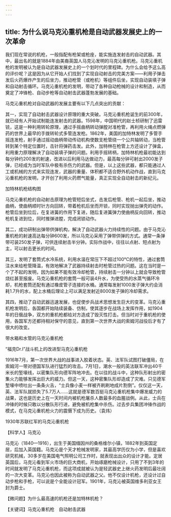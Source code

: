 ```yaml
---
---
---
```

title: 为什么说马克沁重机枪是自动武器发展史上的一次革命
---




我们现在常说的机枪，一般指配有枪架或枪座，能实施连发射击的自动武器。其中，最出名的就是1884年由美裔英国人马克沁发明的马克沁重机枪。马克沁重机枪的发明被认为是自动武器发展史上的一个划时代的里程碑。为什么会给予这么高的评价呢？这是因为从它开始人们找到了实现自动射击的完美方案——利用子弹击发后火药爆炸产生的后坐力，推动枪管（或枪机）等组件后坐，实现自动装填子弹和自动射击循环。马克沁重机枪的发明，带动了各种自动枪械的设计和制造，从而奠定了冲锋枪、自动步枪等自动射击武器蓬勃发展的基础。

马克沁重机枪对自动武器的发展主要有以下几点突出的贡献：

其一，实现了自动射击武器设计原理的重大突破。马克沁重机枪诞生的前300年，就已经有人开始试制能连发射击的武器。1598年，中国明代的赵士桢研制了迅雷铳，这是一种利用转轮原理，通过手摇曲柄转动弹膛对准枪管，再利用火绳点燃弹药的世界上最早的手拨转轮式多管连发枪。1862年，美国的加特林发明了多管手摇连发枪，射手通过摇动曲柄带动传动机构使数支枪管绕一个公共轴转动，当枪管转到某个特定位置时，击针将弹药击发。此外，加特林在枪管上方还设计了弹盒，利用重力原理解决了自动装填子弹的问题。利用手摇转柄，加特林机枪最初能达到每分钟约200发的射速，改进以后利用马达做动力，最高每分钟可射出2000发子弹，已经成为当时军队中极有杀伤力的武器。但是，以上这些武器，都只能通过人工或机械的方式来实现连发，武器的重量、体积都不适合野外机动作战，直到马克沁重机枪的发明，才开创了利用火药燃气能量，真正实现全自动射击的新纪元。

加特林机枪结构图



马克沁重机枪的自动射击原理为枪管短后坐式，击发后枪管、枪机一起后坐，推动曲柄，使曲柄顺时针方向回转，带着枪机后坐而开锁，同时实现抛出弹壳的动作。枪管后坐到位后，在复进簧的作用下复进，随后复进簧弹力使曲柄反向回转，推动枪机复进到位，同时推弹进膛，完成闭锁动作。

其二，成功研制出弹带供弹机构，解决了自动武器火力持续性的问题。由于马克沁重机枪的射速高达每分钟600发，所以马克沁采用了弹带供弹的方式。通常一条弹带可装250发子弹，可供连续射击半分钟。实际作战中，往往以点射、短点射为主，可以射击更长的时间。

其三，发明了套筒式水冷系统，利用水温在常压下不超过100℃的特性，通过套筒注水来给枪管降温，有效地解决了武器持续射击时枪管过热的问题。这在当时是一个了不起的发明，因为如果不能有效冷却枪管，持续射击一分钟以上就会导致枪管烧红甚至报废。马克沁重机枪的套筒一般可装4升水，为使受热的水蒸气循环冷却，机枪套筒还配有通过橡皮管子连接的水桶。通常每发射1000发子弹大约会消耗1.7升的水，配上水桶后理论上可以满足发射近8000发子弹的冷却需求。

其四，推动了自动武器迅速发展，也促使步兵战术思想发生巨大的变革。马克沁重机枪发明后，各国都开始陆续装备、仿制，使其逐步在战场上发挥作用，如1904年的日俄战争，双方的重机枪都给对方造成了毁灭性打击。但当时对于重机枪的使用，各国军方还都持相对保守的意见，直到第一次世界大战的索姆河战役后才有了很大的改变。

带水箱和水管的马克沁重机枪



“福克Dr.I”战斗机上的改进型马克沁重机枪



1916年7月，第一次世界大战的战事进入胶着状态。英、法军队试图打破僵局，在索姆河一带对德国军队进行猛烈的攻击。7月1日，潮水一般的英法联军冲出40千米长的堑壕线，以密集队形向德军阵地冲去。在以往的战斗中，这种队形射出的密集火力能够发挥出巨大的威力。但这一天，这种密集队形却造成了灾难。只见德军堑壕中喷吐出一条条火舌，“士兵像小麦一样被齐刷刷地成片割倒”。仅仅这一天，英、法军队就损失了5.7万人……这就是德军数百挺马克沁重机枪集中爆发威力的战果，这也是历史上在一天时间内被机枪屠杀人数最多的血腥战例。从此，士兵在冲锋的时候只敢以分散队形行进，避免被机枪集中杀伤。过去步兵集团冲锋作战的模式，在马克沁重机枪火力的震慑下成为历史。（袁炜）

1930年苏联红军的马克沁重机枪





【科学人】马克沁



马克沁（1840—1916），出生于美国缅因州的桑格维尔小镇，1882年到英国定居，后加入英国籍。马克沁是个天才枪械发明家，其最高学历仅为小学，但是喜欢研究机械，30多岁在美国电气照明公司工作时，就表现出出众的设计才能。定居英国后，马克沁看到军火市场的巨大商机，开始琢磨枪械设计，只用了不到3年的时间就发明了马克沁重机枪，而这项成就被认为是轻武器史上继火药发明后最壮阔的一次大变革。马克沁也因此被称为自动武器之父。他不仅设计机枪，还设计过自动步枪和手枪，可以说是个全能设计冠军。1901年，马克沁被英国维多利亚女王封为爵士。

【微问题】为什么最高速的机枪还是加特林机枪？

【关键词】马克沁重机枪　自动射击武器